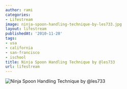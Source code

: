 ```yaml
---
author: rami
categories:
- Lifestream
image: ninja-spoon-handling-technique-by-les733.jpg
layout: lifestream
publishedAt: '2010-11-28'
tags:
- usa
- california
- san-francisco
- ischool
title: Ninja Spoon Handling Technique by @les733
url: lifestream
---
```


![Ninja Spoon Handling Technique by @les733](/assets/images/content/lifestream/ninja-spoon-handling-technique-by-les733.jpg)